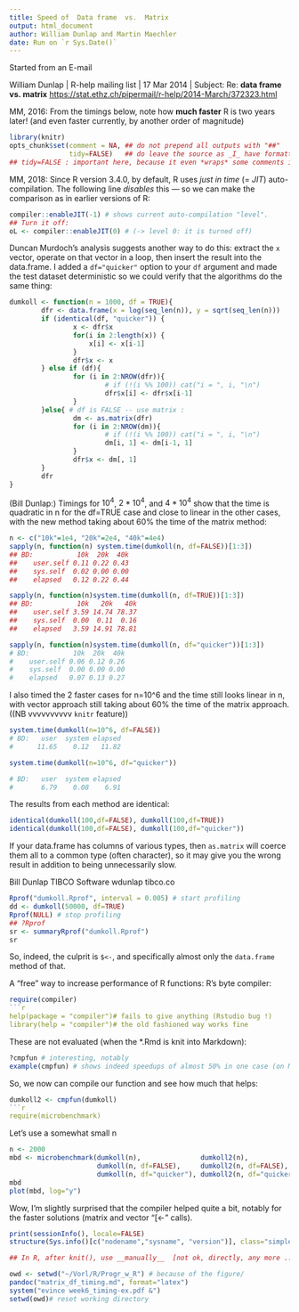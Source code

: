 ```yaml
---
title: Speed of  Data frame  vs.  Matrix
output: html_document
author: William Dunlap and Martin Maechler
date: Run on `r Sys.Date()`
---
```


Started from an E-mail

William Dunlap | R-help mailing list | 17 Mar 2014 | Subject: Re: **data frame vs. matrix**
[https://stat.ethz.ch/pipermail/r-help/2014-March/372323.html](R-help: 4th message of thread)

MM, 2016: From the timings below, note how **much faster** R is two years later!
          (and even faster currently, by another order of magnitude)

```r
library(knitr)
opts_chunk$set(comment = NA, ## do not prepend all outputs with "##"
               tidy=FALSE)   ## do leave the source as _I_ have formatted them
## tidy=FALSE : important here, because it even *wraps* some comments into one line
```

MM, 2018: Since R version 3.4.0, by default, R uses *just in time* (= _JIT_) auto-compilation.
The following line *disables* this --- so we can make the comparison as in earlier versions of R:
```r
compiler::enableJIT(-1) # shows current auto-compilation "level".
## Turn it off:
oL <- compiler::enableJIT(0) # (-> level 0: it is turned off)
```

Duncan Murdoch's analysis suggests another way to do this:
extract the `x` vector, operate on that vector in a loop,
then insert the result into the data.frame.  I added
a `df="quicker"` option to your `df` argument and made the test
dataset deterministic so we could verify that the algorithms
do the same thing:

```r
dumkoll <- function(n = 1000, df = TRUE){
        dfr <- data.frame(x = log(seq_len(n)), y = sqrt(seq_len(n)))
        if (identical(df, "quicker")) {
                x <- dfr$x
                for(i in 2:length(x)) {
                    x[i] <- x[i-1]
                }
                dfr$x <- x
        } else if (df){
                for (i in 2:NROW(dfr)){
                        # if (!(i %% 100)) cat("i = ", i, "\n")
                        dfr$x[i] <- dfr$x[i-1]
                }
        }else{ # df is FALSE -- use matrix :
                dm <- as.matrix(dfr)
                for (i in 2:NROW(dm)){
                        # if (!(i %% 100)) cat("i = ", i, "\n")
                        dm[i, 1] <- dm[i-1, 1]
                }
                dfr$x <- dm[, 1]
        }
        dfr
}
```

(Bill Dunlap:)
Timings for $10^4$, $2* 10^4$, and $4* 10^4$ show that the time is quadratic
in n for the df=TRUE case and close to linear in the other cases, with
the new method taking about 60% the time of the matrix method:
```r
n <- c("10k"=1e4, "20k"=2e4, "40k"=4e4)
sapply(n, function(n) system.time(dumkoll(n, df=FALSE))[1:3])
## BD:           10k  20k  40k
##    user.self 0.11 0.22 0.43
##    sys.self  0.02 0.00 0.00
##    elapsed   0.12 0.22 0.44

sapply(n, function(n)system.time(dumkoll(n, df=TRUE))[1:3])
## BD:           10k   20k   40k
##    user.self 3.59 14.74 78.37
##    sys.self  0.00  0.11  0.16
##    elapsed   3.59 14.91 78.81

sapply(n, function(n)system.time(dumkoll(n, df="quicker"))[1:3])
# BD:           10k  20k  40k
#    user.self 0.06 0.12 0.26
#    sys.self  0.00 0.00 0.00
#    elapsed   0.07 0.13 0.27
```
I also timed the 2 faster cases for n=10^6 and the time still looks linear
in n, with vector approach still taking about 60% the time of the matrix
approach.     ((NB vvvvvvvvvv  `knitr` feature))
```r
system.time(dumkoll(n=10^6, df=FALSE))
# BD:   user  system elapsed
#      11.65    0.12   11.82

system.time(dumkoll(n=10^6, df="quicker"))

# BD:   user  system elapsed
#       6.79    0.08    6.91
```

The results from each method are identical:
```r
identical(dumkoll(100,df=FALSE), dumkoll(100,df=TRUE))
identical(dumkoll(100,df=FALSE), dumkoll(100,df="quicker"))
```

If your data.frame has columns of various types, then `as.matrix` will
coerce them all to a common type (often character), so it may give
you the wrong result in addition to being unnecessarily slow.

Bill Dunlap
TIBCO Software
wdunlap tibco.co

```r
Rprof("dumkoll.Rprof", interval = 0.005) # start profiling
dd <- dumkoll(50000, df=TRUE)
Rprof(NULL) # stop profiling
## ?Rprof
sr <- summaryRprof("dumkoll.Rprof")
sr
```
So, indeed, the culprit is `$<-`, and specifically almost only the `data.frame` method of that.

A "free" way to increase performance of R functions:
R's byte compiler:
```r
require(compiler)
```r
help(package = "compiler")# fails to give anything (Rstudio bug !)
library(help = "compiler")# the old fashioned way works fine
```

These are not evaluated (when the *.Rmd is knit into Markdown):
```r
?cmpfun # interesting, notably
example(cmpfun) # shows indeed speedups of almost 50% in one case (on MM's notebook)
```
So, we now can compile our function and see how much that helps:
```r
dumkoll2 <- cmpfun(dumkoll)
```r
require(microbenchmark)
```
Let's use a somewhat small n
```r
n <- 2000
mbd <- microbenchmark(dumkoll(n),               dumkoll2(n),
                      dumkoll(n, df=FALSE),     dumkoll2(n, df=FALSE),
                      dumkoll(n, df="quicker"), dumkoll2(n, df="quicker"), times = 25)
mbd
plot(mbd, log="y")
```

Wow, I'm slightly surprised that the compiler helped quite a bit, notably for the faster solutions (matrix and vector "[<-" calls).
<!-- MM: really smart would be to use  toLatex() if output format is latex;
   and print() for html etc:-->
```r
print(sessionInfo(), locale=FALSE)
structure(Sys.info()[c("nodename","sysname", "version")], class="simple.list")
```
```r
## In R, after knit(), use __manually__  [not ok, directly, any more ...!]

owd <- setwd("~/Vorl/R/Progr_w_R") # because of the figure/
pandoc("matrix_df_timing.md", format="latex")
system("evince week6_timing-ex.pdf &")
setwd(owd)# reset working directory

```
